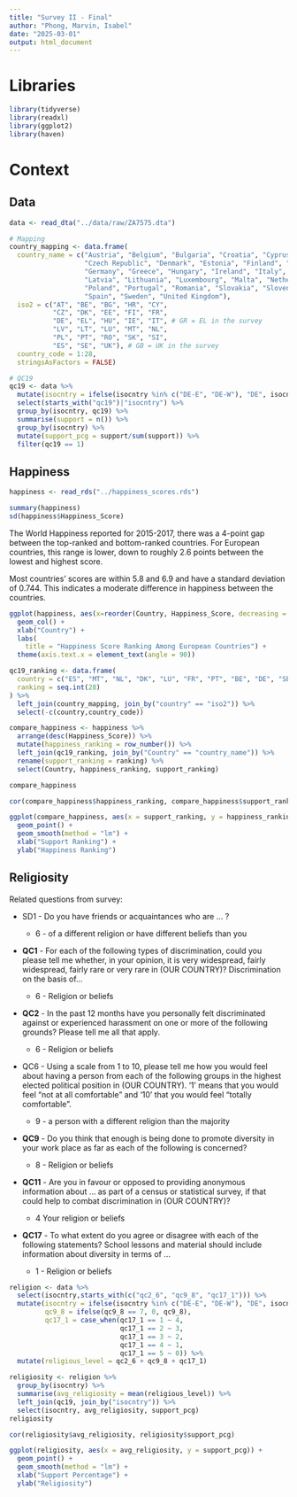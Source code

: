 ```yaml
---
title: "Survey II - Final"
author: "Phong, Marvin, Isabel"
date: "2025-03-01"
output: html_document
---
```


# Libraries

```r
library(tidyverse)
library(readxl)
library(ggplot2)
library(haven)
```

# Context

## Data

```r
data <- read_dta("../data/raw/ZA7575.dta")

# Mapping
country_mapping <- data.frame(
  country_name = c("Austria", "Belgium", "Bulgaria", "Croatia", "Cyprus", 
                   "Czech Republic", "Denmark", "Estonia", "Finland", "France", 
                   "Germany", "Greece", "Hungary", "Ireland", "Italy", 
                   "Latvia", "Lithuania", "Luxembourg", "Malta", "Netherlands", 
                   "Poland", "Portugal", "Romania", "Slovakia", "Slovenia", 
                   "Spain", "Sweden", "United Kingdom"),
  iso2 = c("AT", "BE", "BG", "HR", "CY", 
           "CZ", "DK", "EE", "FI", "FR", 
           "DE", "EL", "HU", "IE", "IT", # GR = EL in the survey
           "LV", "LT", "LU", "MT", "NL", 
           "PL", "PT", "RO", "SK", "SI", 
           "ES", "SE", "UK"), # GB = UK in the survey
  country_code = 1:28,  
  stringsAsFactors = FALSE)

# QC19
qc19 <- data %>% 
  mutate(isocntry = ifelse(isocntry %in% c("DE-E", "DE-W"), "DE", isocntry)) %>% 
  select(starts_with("qc19")|"isocntry") %>% 
  group_by(isocntry, qc19) %>% 
  summarise(support = n()) %>% 
  group_by(isocntry) %>% 
  mutate(support_pcg = support/sum(support)) %>% 
  filter(qc19 == 1) 
```

## Happiness

```r
happiness <- read_rds("../happiness_scores.rds")
```

```r
summary(happiness)
sd(happiness$Happiness_Score)
```

The World Happiness reported for 2015-2017, there was a 4-point gap between the top-ranked and bottom-ranked countries. For European countries, this range is lower, down to roughly 2.6 points between the lowest and highest score.

Most countries' scores are within 5.8 and 6.9 and have a standard deviation of 0.744. This indicates a moderate difference in happiness between the countries.

```r
ggplot(happiness, aes(x=reorder(Country, Happiness_Score, decreasing = TRUE), y=Happiness_Score)) +
  geom_col() +
  xlab("Country") +
  labs(
    title = "Happiness Score Ranking Among European Countries") +
  theme(axis.text.x = element_text(angle = 90))
```

```r
qc19_ranking <- data.frame(
  country = c("ES", "MT", "NL", "DK", "LU", "FR", "PT", "BE", "DE", "SE", "FI", "UK", "IE", "AT", "EL", "EE", "SI", "IT", "LV", "CY", "PL", "HR", "CZ", "LT", "SK", "RO", "HU", "BG"),
  ranking = seq.int(28)
) %>% 
  left_join(country_mapping, join_by("country" == "iso2")) %>% 
  select(-c(country,country_code))

compare_happiness <- happiness %>% 
  arrange(desc(Happiness_Score)) %>% 
  mutate(happiness_ranking = row_number()) %>% 
  left_join(qc19_ranking, join_by("Country" == "country_name")) %>% 
  rename(support_ranking = ranking) %>% 
  select(Country, happiness_ranking, support_ranking)

compare_happiness
```

```r
cor(compare_happiness$happiness_ranking, compare_happiness$support_ranking)
```

```r
ggplot(compare_happiness, aes(x = support_ranking, y = happiness_ranking)) +
  geom_point() + 
  geom_smooth(method = "lm") +
  xlab("Support Ranking") +
  ylab("Happiness Ranking")
```

## Religiosity

Related questions from survey:

-   SD1 - Do you have friends or acquaintances who are ... ?

    -   6 - of a different religion or have different beliefs than you

-   **QC1** - For each of the following types of discrimination, could you please tell me whether, in your opinion, it is very widespread, fairly widespread, fairly rare or very rare in (OUR COUNTRY)? Discrimination on the basis of…

    -   6 - Religion or beliefs

-   **QC2** - In the past 12 months have you personally felt discriminated against or experienced harassment on one or more of the following grounds? Please tell me all that apply.

    -   6 - Religion or beliefs

-   QC6 - Using a scale from 1 to 10, please tell me how you would feel about having a person from each of the following groups in the highest elected political position in (OUR COUNTRY). '1' means that you would feel "not at all comfortable" and '10' that you would feel "totally comfortable".

    -   9 - a person with a different religion than the majority

-   **QC9** - Do you think that enough is being done to promote diversity in your work place as far as each of the following is concerned?

    -   8 - Religion or beliefs

-   **QC11** - Are you in favour or opposed to providing anonymous information about … as part of a census or statistical survey, if that could help to combat discrimination in (OUR COUNTRY)?

    -   4 Your religion or beliefs

-   **QC17** - To what extent do you agree or disagree with each of the following statements? School lessons and material should include information about diversity in terms of …

    -   1 - Religion or beliefs

```r
religion <- data %>% 
  select(isocntry,starts_with(c("qc2_6", "qc9_8", "qc17_1"))) %>% 
  mutate(isocntry = ifelse(isocntry %in% c("DE-E", "DE-W"), "DE", isocntry),
         qc9_8 = ifelse(qc9_8 == 7, 0, qc9_8),
         qc17_1 = case_when(qc17_1 == 1 ~ 4,
                            qc17_1 == 2 ~ 3,
                            qc17_1 == 3 ~ 2,
                            qc17_1 == 4 ~ 1,
                            qc17_1 == 5 ~ 0)) %>% 
  mutate(religious_level = qc2_6 + qc9_8 + qc17_1)

religiosity <- religion %>% 
  group_by(isocntry) %>% 
  summarise(avg_religiosity = mean(religious_level)) %>% 
  left_join(qc19, join_by("isocntry")) %>% 
  select(isocntry, avg_religiosity, support_pcg)
religiosity
```

```r
cor(religiosity$avg_religiosity, religiosity$support_pcg)
```

```r
ggplot(religiosity, aes(x = avg_religiosity, y = support_pcg)) +
  geom_point() + 
  geom_smooth(method = "lm") +
  xlab("Support Percentage") +
  ylab("Religiosity")
```
